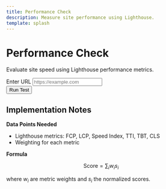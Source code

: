 ```yaml
---
title: Performance Check
description: Measure site performance using Lighthouse.
template: splash
---
```


<div id="perf-root" class="container my-4">
  <div class="row justify-content-center">
    <div class="col-lg-8">
      <div class="text-center mb-4">
        <h1>Performance Check</h1>
        <p>Evaluate site speed using Lighthouse performance metrics.</p>
      </div>
      <form id="perf-form" class="row gy-2 gx-3 align-items-end mb-3">
        <div class="col-md-8">
          <label for="perf-url" class="form-label">Enter URL</label>
          <input type="url" id="perf-url" name="url" placeholder="https://example.com" class="form-control" />
        </div>
        <div class="col-auto">
          <button type="submit" class="btn btn-primary mt-3">Run Test</button>
        </div>
      </form>
      <div id="perf-results"></div>
    </div>
  </div>
</div>

<script type="module" src="/js/performance-check.js" defer></script>

## Implementation Notes

**Data Points Needed**

- Lighthouse metrics: FCP, LCP, Speed Index, TTI, TBT, CLS
- Weighting for each metric

**Formula**

$$
\text{Score} = \sum_i w_i s_i
$$

where $w_i$ are metric weights and $s_i$ the normalized scores.
